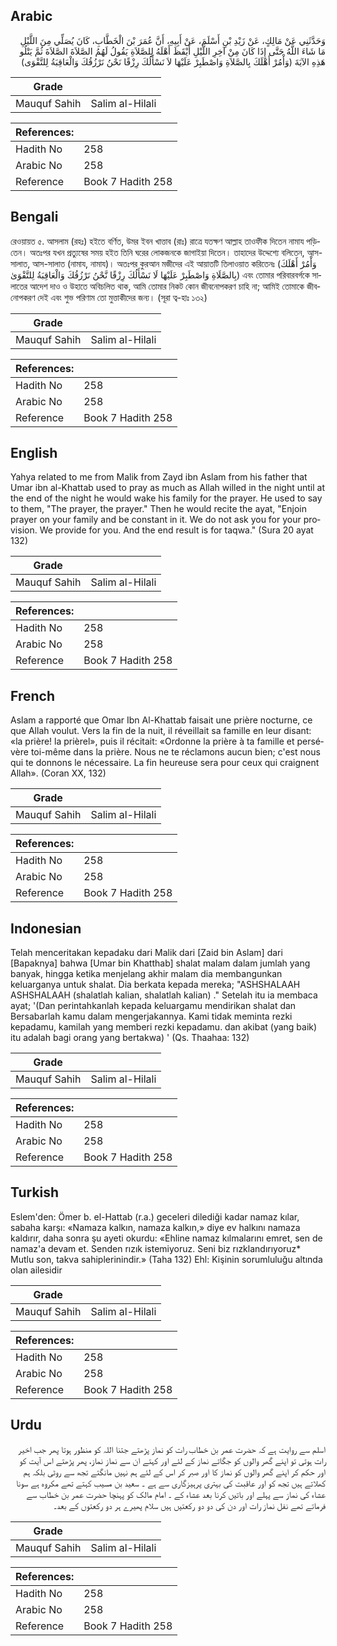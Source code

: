 ## Arabic


<div dir="rtl" lang="ar" style={{fontSize:'larger',backgroundColor:'#f8f9fa',padding:20}}>
وَحَدَّثَنِي عَنْ مَالِكٍ، عَنْ زَيْدِ بْنِ أَسْلَمَ، عَنْ أَبِيهِ، أَنَّ عُمَرَ بْنَ الْخَطَّابِ، كَانَ يُصَلِّي مِنَ اللَّيْلِ مَا شَاءَ اللَّهُ حَتَّى إِذَا كَانَ مِنْ آخِرِ اللَّيْلِ أَيْقَظَ أَهْلَهُ لِلصَّلاَةِ يَقُولُ لَهُمُ الصَّلاَةَ الصَّلاَةَ ثُمَّ يَتْلُو هَذِهِ الآيَةَ ‏(‏وَأْمُرْ أَهْلَكَ بِالصَّلاَةِ وَاصْطَبِرْ عَلَيْهَا لاَ نَسْأَلُكَ رِزْقًا نَحْنُ نَرْزُقُكَ وَالْعَاقِبَةُ لِلتَّقْوَى‏)‏
</div>
<div style={{backgroundColor:'#f8f9fa',padding:20, marginBottom: 10}}><table> <thead> <tr> <th>Grade</th> <th></th> </tr> </thead> <tbody> <tr><td>Mauquf Sahih</td><td>Salim al-Hilali</td></tr></tbody></table><table> <thead> <tr> <th>References:</th> <th></th> </tr> </thead> <tbody><tr><td>Hadith No</td><td>258</td></tr><tr><td>Arabic No</td><td>258</td></tr><tr><td>Reference</td><td>Book 7 Hadith 258</td></tr></tbody></table></div>

## Bengali


<div dir="ltr" lang="bn" style={{fontSize:'larger',backgroundColor:'#f8f9fa',padding:20}}>
রেওয়ায়ত ৫. আসলাম (রহঃ) হইতে বর্ণিত, উমর ইবন খাত্তাব (রাঃ) রাত্রে যতক্ষণ আল্লাহ তাওফীক দিতেন নামায পড়িতেন। অতঃপর যখন প্রত্যুষের সময় হইত তিনি ঘরের লোকজনকে জাগাইয়া দিতেন। তাহাদের উদ্দেশ্যে বলিতেন, আস-সালাত, আস-সালাত (নামায, নামায)। অতঃপর কুরআন মজীদের এই আয়াতটি তিলাওয়াত করিতেনঃ (وَأْمُرْ أَهْلَكَ بِالصَّلَاةِ وَاصْطَبِرْ عَلَيْهَا لَا نَسْأَلُكَ رِزْقًا نَّحْنُ نَرْزُقُكَ وَالْعَاقِبَةُ لِلتَّقْوَىٰ) এবং তোমার পরিবারবর্গকে সালাতের আদেশ দাও ও উহাতে অবিচলিত থাক, আমি তোমার নিকট কোন জীবনোপকরণ চাহি না; আমিই তোমাকে জীবনোপকরণ দেই এবং শুভ পরিণাম তো মুত্তাকীদের জন্য। (সূরা ত্ব-হাঃ ১৩২)
</div>
<div style={{backgroundColor:'#f8f9fa',padding:20, marginBottom: 10}}><table> <thead> <tr> <th>Grade</th> <th></th> </tr> </thead> <tbody> <tr><td>Mauquf Sahih</td><td>Salim al-Hilali</td></tr></tbody></table><table> <thead> <tr> <th>References:</th> <th></th> </tr> </thead> <tbody><tr><td>Hadith No</td><td>258</td></tr><tr><td>Arabic No</td><td>258</td></tr><tr><td>Reference</td><td>Book 7 Hadith 258</td></tr></tbody></table></div>

## English


<div dir="ltr" lang="en" style={{fontSize:'larger',backgroundColor:'#f8f9fa',padding:20}}>
Yahya related to me from Malik from Zayd ibn Aslam from his father that Umar ibn al-Khattab used to pray as much as Allah willed in the night until at the end of the night he would wake his family for the prayer. He used to say to them, "The prayer, the prayer." Then he would recite the ayat, "Enjoin prayer on your family and be constant in it. We do not ask you for your provision. We provide for you. And the end result is for taqwa." (Sura 20 ayat 132)
</div>
<div style={{backgroundColor:'#f8f9fa',padding:20, marginBottom: 10}}><table> <thead> <tr> <th>Grade</th> <th></th> </tr> </thead> <tbody> <tr><td>Mauquf Sahih</td><td>Salim al-Hilali</td></tr></tbody></table><table> <thead> <tr> <th>References:</th> <th></th> </tr> </thead> <tbody><tr><td>Hadith No</td><td>258</td></tr><tr><td>Arabic No</td><td>258</td></tr><tr><td>Reference</td><td>Book 7 Hadith 258</td></tr></tbody></table></div>

## French


<div dir="ltr" lang="fr" style={{fontSize:'larger',backgroundColor:'#f8f9fa',padding:20}}>
Aslam a rapporté que Omar Ibn Al-Khattab faisait une prière nocturne, ce que Allah voulut. Vers la fin de la nuit, il réveillait sa famille en leur disant: «la prière! la prièrel», puis il récitait: «Ordonne la prière à ta famille et persévère toi-même dans la prière. Nous ne te réclamons aucun bien; c'est nous qui te donnons le nécessaire. La fin heureuse sera pour ceux qui craignent Allah». (Coran XX, 132)
</div>
<div style={{backgroundColor:'#f8f9fa',padding:20, marginBottom: 10}}><table> <thead> <tr> <th>Grade</th> <th></th> </tr> </thead> <tbody> <tr><td>Mauquf Sahih</td><td>Salim al-Hilali</td></tr></tbody></table><table> <thead> <tr> <th>References:</th> <th></th> </tr> </thead> <tbody><tr><td>Hadith No</td><td>258</td></tr><tr><td>Arabic No</td><td>258</td></tr><tr><td>Reference</td><td>Book 7 Hadith 258</td></tr></tbody></table></div>

## Indonesian


<div dir="ltr" lang="id" style={{fontSize:'larger',backgroundColor:'#f8f9fa',padding:20}}>
Telah menceritakan kepadaku dari Malik dari [Zaid bin Aslam] dari [Bapaknya] bahwa [Umar bin Khatthab] shalat malam dalam jumlah yang banyak, hingga ketika menjelang akhir malam dia membangunkan keluarganya untuk shalat. Dia berkata kepada mereka; "ASHSHALAAH ASHSHALAAH (shalatlah kalian, shalatlah kalian) ." Setelah itu ia membaca ayat; '(Dan perintahkanlah kepada keluargamu mendirikan shalat dan Bersabarlah kamu dalam mengerjakannya. Kami tidak meminta rezki kepadamu, kamilah yang memberi rezki kepadamu. dan akibat (yang baik) itu adalah bagi orang yang bertakwa) ' (Qs. Thaahaa: 132)
</div>
<div style={{backgroundColor:'#f8f9fa',padding:20, marginBottom: 10}}><table> <thead> <tr> <th>Grade</th> <th></th> </tr> </thead> <tbody> <tr><td>Mauquf Sahih</td><td>Salim al-Hilali</td></tr></tbody></table><table> <thead> <tr> <th>References:</th> <th></th> </tr> </thead> <tbody><tr><td>Hadith No</td><td>258</td></tr><tr><td>Arabic No</td><td>258</td></tr><tr><td>Reference</td><td>Book 7 Hadith 258</td></tr></tbody></table></div>

## Turkish


<div dir="ltr" lang="tr" style={{fontSize:'larger',backgroundColor:'#f8f9fa',padding:20}}>
Eslem'den: Ömer b. el-Hattab (r.a.) geceleri dilediği kadar namaz kılar, sabaha karşı: «Namaza kalkın, namaza kalkın,» diye ev halkını namaza kaldırır, daha sonra şu ayeti okurdu: «Ehline namaz kılmalarını emret, sen de namaz'a devam et. Senden rızık istemiyoruz. Seni biz rızklandırıyoruz* Mutlu son, takva sahiplerinindir.» (Taha 132) Ehl: Kişinin sorumluluğu altında olan ailesidir
</div>
<div style={{backgroundColor:'#f8f9fa',padding:20, marginBottom: 10}}><table> <thead> <tr> <th>Grade</th> <th></th> </tr> </thead> <tbody> <tr><td>Mauquf Sahih</td><td>Salim al-Hilali</td></tr></tbody></table><table> <thead> <tr> <th>References:</th> <th></th> </tr> </thead> <tbody><tr><td>Hadith No</td><td>258</td></tr><tr><td>Arabic No</td><td>258</td></tr><tr><td>Reference</td><td>Book 7 Hadith 258</td></tr></tbody></table></div>

## Urdu


<div dir="rtl" lang="ur" style={{fontSize:'larger',backgroundColor:'#f8f9fa',padding:20}}>
اسلم سے روایت ہے کہ حضرت عمر بن خطاب رات کو نماز پڑھتے جتنا اللہ کو منظور ہوتا پھر جب اخیر رات ہوتی تو اپنے گھر والوں کو جگاتے نماز کے لئے اور کہتے ان سے نماز نماز، پھر پڑھتے اس آیت کو اور حکم کر اپنے گھر والوں کو نماز کا اور صبر کر اس کے لئے ہم نہیں مانگتے تجھ سے روٹی بلکہ ہم کھلاتے ہیں تجھ کو اور عاقبت کی بہتری پرہیزگاری سے ہے ۔ سعید بن مسیب کہتے تھے مکروہ ہے سونا عشاء کی نماز سے پہلے اور باتیں کرنا بعد عشاء کے ۔ امام مالک کو پہنچا حضرت عمر بن خطاب سے فرماتے تھے نفل نماز رات اور دن کی دو دو رکعتیں ہیں سلام پھیرے ہر دو رکعتوں کے بعد۔
</div>
<div style={{backgroundColor:'#f8f9fa',padding:20, marginBottom: 10}}><table> <thead> <tr> <th>Grade</th> <th></th> </tr> </thead> <tbody> <tr><td>Mauquf Sahih</td><td>Salim al-Hilali</td></tr></tbody></table><table> <thead> <tr> <th>References:</th> <th></th> </tr> </thead> <tbody><tr><td>Hadith No</td><td>258</td></tr><tr><td>Arabic No</td><td>258</td></tr><tr><td>Reference</td><td>Book 7 Hadith 258</td></tr></tbody></table></div>